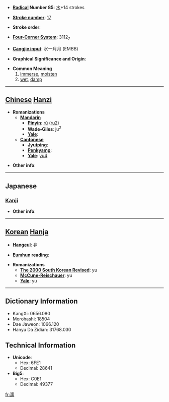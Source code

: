 * '''[[Wiktionary:Chinese radical index| Radical]] Number 85''': [[Wiktionary:Chinese radical index 水|水]]+14 strokes

* '''[[Wiktionary:Chinese total strokes index|Stroke number]]''': [[Wiktionary:Chinese total strokes index 17|17]]

* '''Stroke order''': 

* '''[[Wiktionary:Chinese four corner index|Four-Corner System]]''': 3112<sub>7</sub>

* '''[[Wiktionary:Chinese Cangjie index|Cangjie input]]''': 水一月月 (EMBB)

* '''Graphical Significance and Origin''': 

* '''Common Meaning'''
*# [[immerse]], [[moisten]]
*# [[wet]], [[damp]]


----

== [[Chinese]] [[Hanzi]] ==

* '''Romanizations'''
** '''[[Mandarin]]'''
*** '''[[Pinyin]]''': [[rú]] ([[ru2]])
*** '''[[Wade-Giles]]''': ju<sup>2</sup>
*** '''[[Yale]]''': 
** '''[[Cantonese]]'''
*** '''[[Jyutping]]''':
*** '''[[Penkyamp]]''': 
*** '''[[Yale]]''': [[yu4]]

* '''Other info''': 

----

==Japanese==
===[[Kanji]]===
{{kanji|on readings=[[じゅ]] (ju), [[にゅ]] (nyu)
|kun readings=[[うるおう]] (uruou), [[ぬれる]] (nureru), [[うるおす]] (uruosu)
}}

* '''Other info''':  

----

== [[Korean]] [[Hanja]] ==

* '''[[Hangeul]]''': 유

* '''[[Eumhun]] reading''': 

* '''Romanizations'''
** '''[[The 2000 South Korean Revised Romanization|The 2000 South Korean Revised]]''': yu
** '''[[McCune-Reischauer]]''': yu
** '''[[Yale]]''': yu

----

== Dictionary Information ==

* KangXi: 0656.080
* Morohashi: 18504
* Dae Jaweon: 1066.120
* Hanyu Da Zidian: 31768.030

== Technical Information ==

* '''Unicode''':
** Hex: 6FE1
** Decimal: 28641
* '''Big5''':
** Hex: C0E1
** Decimal: 49377

[[fr:濡]]